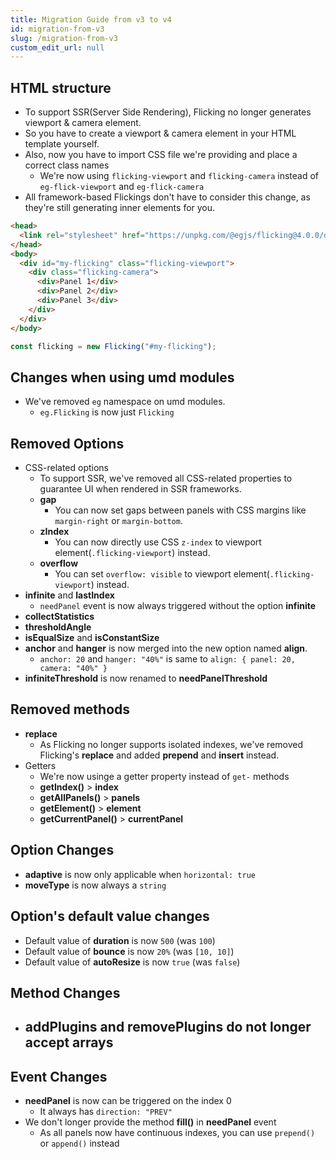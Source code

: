 ```yaml
---
title: Migration Guide from v3 to v4
id: migration-from-v3
slug: /migration-from-v3
custom_edit_url: null
---
```


## HTML structure
- To support SSR(Server Side Rendering), Flicking no longer generates viewport & camera element.
- So you have to create a viewport & camera element in your HTML template yourself.
- Also, now you have to import CSS file we're providing and place a correct class names
  - We're now using `flicking-viewport` and `flicking-camera` instead of `eg-flick-viewport` and `eg-flick-camera`
- All framework-based Flickings don't have to consider this change, as they're still generating inner elements for you.
```html {2,5-6,10-11}
<head>
  <link rel="stylesheet" href="https://unpkg.com/@egjs/flicking@4.0.0/dist/flicking.css">
</head>
<body>
  <div id="my-flicking" class="flicking-viewport">
    <div class="flicking-camera">
      <div>Panel 1</div>
      <div>Panel 2</div>
      <div>Panel 3</div>
    </div>
  </div>
</body>
```
```js
const flicking = new Flicking("#my-flicking");
```

## Changes when using umd modules
- We've removed `eg` namespace on umd modules.
  - `eg.Flicking` is now just `Flicking`

## Removed Options
- CSS-related options
  - To support SSR, we've removed all CSS-related properties to guarantee UI when rendered in SSR frameworks.
  - **gap**
    - You can now set gaps between panels with CSS margins like `margin-right` or `margin-bottom`.
  - **zIndex**
    - You can now directly use CSS `z-index` to viewport element(`.flicking-viewport`) instead.
  - **overflow**
    - You can set `overflow: visible` to viewport element(`.flicking-viewport`) instead.
- **infinite** and **lastIndex**
  - `needPanel` event is now always triggered without the option **infinite**
- **collectStatistics**
- **thresholdAngle**
- **isEqualSize** and **isConstantSize**
- **anchor** and **hanger** is now merged into the new option named **align**.
  - `anchor: 20` and `hanger: "40%"` is same to `align: { panel: 20, camera: "40%" }`
- **infiniteThreshold** is now renamed to **needPanelThreshold**

## Removed methods
- **replace**
  - As Flicking no longer supports isolated indexes, we've removed Flicking's **replace** and added **prepend** and **insert** instead.
- Getters
  - We're now usinge a getter property instead of `get-` methods
  - **getIndex()** > **index**
  - **getAllPanels()** > **panels**
  - **getElement()** > **element**
  - **getCurrentPanel()** > **currentPanel**

## Option Changes
- **adaptive** is now only applicable when `horizontal: true`
- **moveType** is now always a `string`

## Option's default value changes
- Default value of **duration** is now `500` (was `100`)
- Default value of **bounce** is now `20%` (was `[10, 10]`)
- Default value of **autoResize** is now `true` (was `false`)

## Method Changes
- **addPlugins** and **removePlugins** do not longer accept arrays
  -

## Event Changes
- **needPanel** is now can be triggered on the index 0
  - It always has `direction: "PREV"`
- We don't longer provide the method **fill()** in **needPanel** event
  - As all panels now have continuous indexes, you can use `prepend()` or `append()` instead
